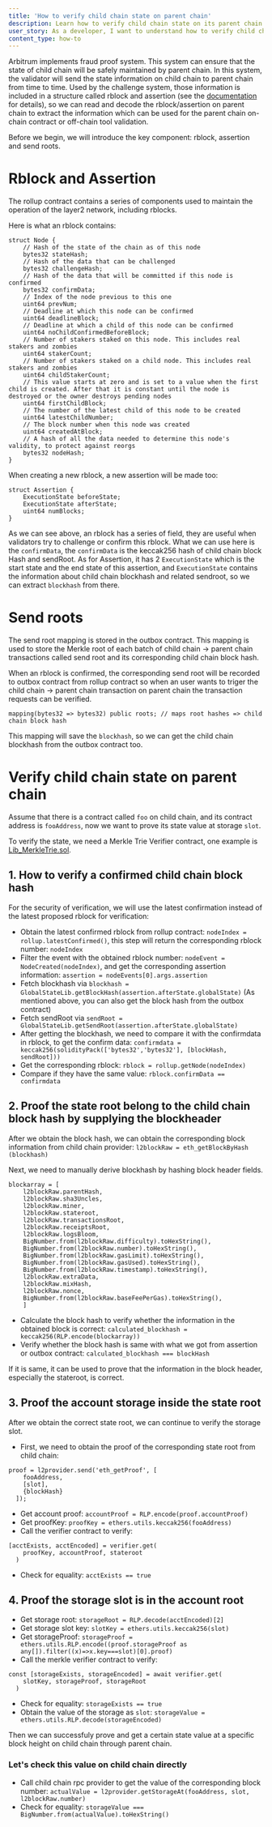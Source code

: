 ```yaml
---
title: 'How to verify child chain state on parent chain'
description: Learn how to verify child chain state on its parent chain
user_story: As a developer, I want to understand how to verify child chain state on parent chain.
content_type: how-to
---
```


Arbitrum implements fraud proof system. This system can ensure that the state of child chain will be safely maintained by parent chain. In this system, the validator will send the state information on child chain to parent chain from time to time.
Used by the challenge system, those information is included in a structure called rblock and assertion (see the [documentation](../inside-arbitrum-nitro/inside-arbitrum-nitro.mdx#arbitrum-rollup-protocol) for details), so we can read and decode the rblock/assertion on parent chain to extract the information which can be used for the parent chain on-chain contract or off-chain tool validation.

Before we begin, we will introduce the key component: rblock, assertion and send roots.

# Rblock and Assertion

The rollup contract contains a series of components used to maintain the operation of the layer2 network, including rblocks.

Here is what an rblock contains:

```
struct Node {
    // Hash of the state of the chain as of this node
    bytes32 stateHash;
    // Hash of the data that can be challenged
    bytes32 challengeHash;
    // Hash of the data that will be committed if this node is confirmed
    bytes32 confirmData;
    // Index of the node previous to this one
    uint64 prevNum;
    // Deadline at which this node can be confirmed
    uint64 deadlineBlock;
    // Deadline at which a child of this node can be confirmed
    uint64 noChildConfirmedBeforeBlock;
    // Number of stakers staked on this node. This includes real stakers and zombies
    uint64 stakerCount;
    // Number of stakers staked on a child node. This includes real stakers and zombies
    uint64 childStakerCount;
    // This value starts at zero and is set to a value when the first child is created. After that it is constant until the node is destroyed or the owner destroys pending nodes
    uint64 firstChildBlock;
    // The number of the latest child of this node to be created
    uint64 latestChildNumber;
    // The block number when this node was created
    uint64 createdAtBlock;
    // A hash of all the data needed to determine this node's validity, to protect against reorgs
    bytes32 nodeHash;
}
```

When creating a new rblock, a new assertion will be made too:

```
struct Assertion {
    ExecutionState beforeState;
    ExecutionState afterState;
    uint64 numBlocks;
}
```

As we can see above, an rblock has a series of field, they are useful when validators try to challenge or confirm this rblock.
What we can use here is the `confirmData`, the `confirmData` is the keccak256 hash of child chain block Hash and sendRoot.
As for Assertion, it has 2 `ExecutionState` which is the start state and the end state of this assertion, and `ExecutionState` contains the information about child chain blockhash and related sendroot, so we can extract `blockhash` from there.

# Send roots

The send root mapping is stored in the outbox contract. This mapping is used to store the Merkle root of each batch of child chain -> parent chain transactions called send root and its corresponding child chain block hash.

When an rblock is confirmed, the corresponding send root will be recorded to outbox contract from rollup contract so when an user wants to triger the child chain -> parent chain transaction on parent chain the transaction requests can be verified.

```
mapping(bytes32 => bytes32) public roots; // maps root hashes => child chain block hash
```

This mapping will save the `blockhash`, so we can get the child chain blockhash from the outbox contract too.

# Verify child chain state on parent chain

Assume that there is a contract called `foo` on child chain, and its contract address is `fooAddress`, now we want to prove its state value at storage `slot`.

To verify the state, we need a Merkle Trie Verifier contract, one example is [Lib_MerkleTrie.sol](https://github.com/ethereum-optimism/optimism-legacy/blob/8205f678b7b4ac4625c2afe351b9c82ffaa2e795/packages/contracts/contracts/libraries/trie/Lib_MerkleTrie.sol).

## 1. How to verify a confirmed child chain block hash

For the security of verification, we will use the latest confirmation instead of the latest proposed rblock for verification:

- Obtain the latest confirmed rblock from rollup contract: `nodeIndex = rollup.latestConfirmed()`, this step will return the corresponding rblock number: `nodeIndex`
- Filter the event with the obtained rblock number: `nodeEvent = NodeCreated(nodeIndex)`, and get the corresponding assertion information: `assertion = nodeEvents[0].args.assertion`
- Fetch blockhash via `blockhash = GlobalStateLib.getBlockHash(assertion.afterState.globalState)` (As mentioned above, you can also get the block hash from the outbox contract)
- Fetch sendRoot via `sendRoot = GlobalStateLib.getSendRoot(assertion.afterState.globalState)`
- After getting the blockhash, we need to compare it with the confirmdata in rblock, to get the confirm data: `confirmdata = keccak256(solidityPack(['bytes32','bytes32'], [blockHash, sendRoot]))`
- Get the corresponding rblock: `rblock = rollup.getNode(nodeIndex)`
- Compare if they have the same value: `rblock.confirmData == confirmdata`

## 2. Proof the state root belong to the child chain block hash by supplying the blockheader

After we obtain the block hash, we can obtain the corresponding block information from child chain provider: `l2blockRaw = eth_getBlockByHash (blockhash)`

Next, we need to manually derive blockhash by hashing block header fields.

```
blockarray = [
    l2blockRaw.parentHash,
    l2blockRaw.sha3Uncles,
    l2blockRaw.miner,
    l2blockRaw.stateroot,
    l2blockRaw.transactionsRoot,
    l2blockRaw.receiptsRoot,
    l2blockRaw.logsBloom,
    BigNumber.from(l2blockRaw.difficulty).toHexString(),
    BigNumber.from(l2blockRaw.number).toHexString(),
    BigNumber.from(l2blockRaw.gasLimit).toHexString(),
    BigNumber.from(l2blockRaw.gasUsed).toHexString(),
    BigNumber.from(l2blockRaw.timestamp).toHexString(),
    l2blockRaw.extraData,
    l2blockRaw.mixHash,
    l2blockRaw.nonce,
    BigNumber.from(l2blockRaw.baseFeePerGas).toHexString(),
    ]
```

- Calculate the block hash to verify whether the information in the obtained block is correct: `calculated_blockhash = keccak256(RLP.encode(blockarray))`
- Verify whether the block hash is same with what we got from assertion or outbox contract: `calculated_blockhash === blockHash`

If it is same, it can be used to prove that the information in the block header, especially the stateroot, is correct.

## 3. Proof the account storage inside the state root

After we obtain the correct state root, we can continue to verify the storage slot.

- First, we need to obtain the proof of the corresponding state root from child chain:

```
proof = l2provider.send('eth_getProof', [
    fooAddress,
    [slot],
    {blockHash}
  ]);
```

- Get account proof: `accountProof = RLP.encode(proof.accountProof)`
- Get proofKey: `proofKey = ethers.utils.keccak256(fooAddress)`
- Call the verifier contract to verify:

```
[acctExists, acctEncoded] = verifier.get(
    proofKey, accountProof, stateroot
  )
```

- Check for equality: `acctExists == true`

## 4. Proof the storage slot is in the account root

- Get storage root: `storageRoot = RLP.decode(acctEncoded)[2]`
- Get storage slot key: `slotKey = ethers.utils.keccak256(slot)`
- Get storageProof: `storageProof = ethers.utils.RLP.encode((proof.storageProof as any[]).filter((x)=>x.key===slot)[0].proof)`
- Call the merkle verifier contract to verify:

```
const [storageExists, storageEncoded] = await verifier.get(
    slotKey, storageProof, storageRoot
  )
```

- Check for equality: `storageExists == true`
- Obtain the value of the storage as `slot`: `storageValue = ethers.utils.RLP.decode(storageEncoded)`

Then we can successfuly prove and get a certain state value at a specific block height on child chain through parent chain.

### Let's check this value on child chain directly

- Call child chain rpc provider to get the value of the corresponding block number: `actualValue = l2provider.getStorageAt(fooAddress, slot, l2blockRaw.number)`
- Check for equality: `storageValue === BigNumber.from(actualValue).toHexString()`
